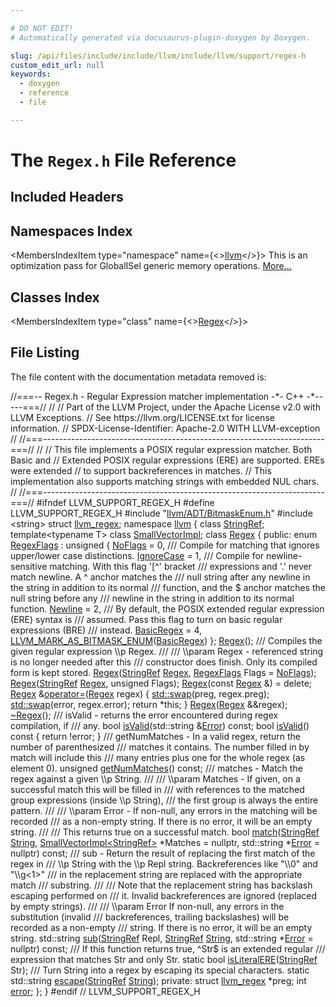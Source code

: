 ```yaml
---

# DO NOT EDIT!
# Automatically generated via docusaurus-plugin-doxygen by Doxygen.

slug: /api/files/include/include/llvm/include/llvm/support/regex-h
custom_edit_url: null
keywords:
  - doxygen
  - reference
  - file

---
```





# The `Regex.h` File Reference

<DoxygenPage pluginConfig={pluginConfig}>



## Included Headers

<IncludesList>
<IncludesListItem
  filePath="llvm/ADT/BitmaskEnum.h"
  permalink="/docs/api/files/include/include/llvm/include/llvm/adt/bitmaskenum-h"
  isLocal="true" />
<IncludesListItem
  filePath="string"
  permalink=""
  isLocal="false" />
</IncludesList>

## Namespaces Index

<MembersIndex>

<MembersIndexItem
  type="namespace"
  name={<><a href="/docs/api/namespaces/llvm">llvm</a></>}>
This is an optimization pass for GlobalISel generic memory operations. <a href="/docs/api/namespaces/llvm/#details">More...</a>
</MembersIndexItem>

</MembersIndex>

## Classes Index

<MembersIndex>

<MembersIndexItem
  type="class"
  name={<><a href="/docs/api/classes/llvm/regex">Regex</a></>}>
</MembersIndexItem>

</MembersIndex>


## File Listing

The file content with the documentation metadata removed is:

<ProgramListing>

<Link id="l00001" /><CodeLine lineNumber="1"><span class="doxyHighlightComment">//===-- Regex.h - Regular Expression matcher implementation -&#42;- C++ -&#42;-----===//</span></CodeLine>
<Link id="l00002" /><CodeLine lineNumber="2"><span class="doxyHighlightComment">//</span></CodeLine>
<Link id="l00003" /><CodeLine lineNumber="3"><span class="doxyHighlightComment">// Part of the LLVM Project, under the Apache License v2.0 with LLVM Exceptions.</span></CodeLine>
<Link id="l00004" /><CodeLine lineNumber="4"><span class="doxyHighlightComment">// See https://llvm.org/LICENSE.txt for license information.</span></CodeLine>
<Link id="l00005" /><CodeLine lineNumber="5"><span class="doxyHighlightComment">// SPDX-License-Identifier: Apache-2.0 WITH LLVM-exception</span></CodeLine>
<Link id="l00006" /><CodeLine lineNumber="6"><span class="doxyHighlightComment">//</span></CodeLine>
<Link id="l00007" /><CodeLine lineNumber="7"><span class="doxyHighlightComment">//===----------------------------------------------------------------------===//</span></CodeLine>
<Link id="l00008" /><CodeLine lineNumber="8"><span class="doxyHighlightComment">//</span></CodeLine>
<Link id="l00009" /><CodeLine lineNumber="9"><span class="doxyHighlightComment">// This file implements a POSIX regular expression matcher.  Both Basic and</span></CodeLine>
<Link id="l00010" /><CodeLine lineNumber="10"><span class="doxyHighlightComment">// Extended POSIX regular expressions (ERE) are supported.  EREs were extended</span></CodeLine>
<Link id="l00011" /><CodeLine lineNumber="11"><span class="doxyHighlightComment">// to support backreferences in matches.</span></CodeLine>
<Link id="l00012" /><CodeLine lineNumber="12"><span class="doxyHighlightComment">// This implementation also supports matching strings with embedded NUL chars.</span></CodeLine>
<Link id="l00013" /><CodeLine lineNumber="13"><span class="doxyHighlightComment">//</span></CodeLine>
<Link id="l00014" /><CodeLine lineNumber="14"><span class="doxyHighlightComment">//===----------------------------------------------------------------------===//</span></CodeLine>
<Link id="l00015" /><CodeLine lineNumber="15"></CodeLine>
<Link id="l00016" /><CodeLine lineNumber="16"><span class="doxyHighlightPreprocessor">#ifndef LLVM&#95;SUPPORT&#95;REGEX&#95;H</span></CodeLine>
<Link id="l00017" /><CodeLine lineNumber="17"><span class="doxyHighlightPreprocessor">#define LLVM&#95;SUPPORT&#95;REGEX&#95;H</span></CodeLine>
<Link id="l00018" /><CodeLine lineNumber="18"></CodeLine>
<Link id="l00019" /><CodeLine lineNumber="19"><span class="doxyHighlightPreprocessor">#include &quot;<a href="/docs/api/files/include/include/llvm/include/llvm/adt/bitmaskenum-h">llvm/ADT/BitmaskEnum.h</a>&quot;</span></CodeLine>
<Link id="l00020" /><CodeLine lineNumber="20"><span class="doxyHighlightPreprocessor">#include &lt;string&gt;</span></CodeLine>
<Link id="l00021" /><CodeLine lineNumber="21"></CodeLine>
<Link id="l00022" /><CodeLine lineNumber="22"><span class="doxyHighlightKeyword">struct </span><span class="doxyHighlight"><a href="/docs/api/structs/llvm-regex">llvm&#95;regex</a>;</span></CodeLine>
<Link id="l00023" /><CodeLine lineNumber="23"></CodeLine>
<Link id="l00024" /><CodeLine lineNumber="24"><span class="doxyHighlightKeyword">namespace </span><span class="doxyHighlight"><a href="/docs/api/namespaces/llvm">llvm</a> &#123;</span></CodeLine>
<Link id="l00025" /><CodeLine lineNumber="25"><span class="doxyHighlight">  </span><span class="doxyHighlightKeyword">class </span><span class="doxyHighlight"><a href="/docs/api/classes/llvm/stringref">StringRef</a>;</span></CodeLine>
<Link id="l00026" /><CodeLine lineNumber="26"><span class="doxyHighlight">  </span><span class="doxyHighlightKeyword">template</span><span class="doxyHighlight">&lt;</span><span class="doxyHighlightKeyword">typename</span><span class="doxyHighlight"> T&gt; </span><span class="doxyHighlightKeyword">class </span><span class="doxyHighlight"><a href="/docs/api/classes/llvm/smallvectorimpl">SmallVectorImpl</a>;</span></CodeLine>
<Link id="l00027" /><CodeLine lineNumber="27"></CodeLine>
<Link id="l00028" /><CodeLine lineNumber="28" lineLink="/docs/api/classes/llvm/regex"><span class="doxyHighlight">  </span><span class="doxyHighlightKeyword">class </span><span class="doxyHighlight"><a href="/docs/api/classes/llvm/regex/#aac844880235ca7d00251aca1cc406c45">Regex</a> &#123;</span></CodeLine>
<Link id="l00029" /><CodeLine lineNumber="29"><span class="doxyHighlight">  </span><span class="doxyHighlightKeyword">public</span><span class="doxyHighlight">:</span></CodeLine>
<Link id="l00030" /><CodeLine lineNumber="30" lineLink="/docs/api/classes/llvm/regex/#a1cc1c3ad43ad382ef8d864fe9c16e25c"><span class="doxyHighlight">    </span><span class="doxyHighlightKeyword">enum</span><span class="doxyHighlight"> <a href="/docs/api/classes/llvm/regex/#a1cc1c3ad43ad382ef8d864fe9c16e25c">RegexFlags</a> : </span><span class="doxyHighlightKeywordType">unsigned</span><span class="doxyHighlight"> &#123;</span></CodeLine>
<Link id="l00031" /><CodeLine lineNumber="31" lineLink="/docs/api/classes/llvm/regex/#a1cc1c3ad43ad382ef8d864fe9c16e25ca79b1bd6f86856fd29672454892153e85"><span class="doxyHighlight">      <a href="/docs/api/classes/llvm/regex/#a1cc1c3ad43ad382ef8d864fe9c16e25ca79b1bd6f86856fd29672454892153e85">NoFlags</a> = 0,</span></CodeLine>
<Link id="l00032" /><CodeLine lineNumber="32"><span class="doxyHighlightComment">      /// Compile for matching that ignores upper/lower case distinctions.</span></CodeLine>
<Link id="l00033" /><CodeLine lineNumber="33" lineLink="/docs/api/classes/llvm/regex/#a1cc1c3ad43ad382ef8d864fe9c16e25ca5f9b72100ddf65c55baa3cd82e778c4b"><span class="doxyHighlight">      <a href="/docs/api/classes/llvm/regex/#a1cc1c3ad43ad382ef8d864fe9c16e25ca5f9b72100ddf65c55baa3cd82e778c4b">IgnoreCase</a> = 1,</span></CodeLine>
<Link id="l00034" /><CodeLine lineNumber="34"><span class="doxyHighlightComment">      /// Compile for newline-sensitive matching. With this flag &#39;&#91;^&#39; bracket</span></CodeLine>
<Link id="l00035" /><CodeLine lineNumber="35"><span class="doxyHighlightComment">      /// expressions and &#39;.&#39; never match newline. A ^ anchor matches the</span></CodeLine>
<Link id="l00036" /><CodeLine lineNumber="36"><span class="doxyHighlightComment">      /// null string after any newline in the string in addition to its normal</span></CodeLine>
<Link id="l00037" /><CodeLine lineNumber="37"><span class="doxyHighlightComment">      /// function, and the $ anchor matches the null string before any</span></CodeLine>
<Link id="l00038" /><CodeLine lineNumber="38"><span class="doxyHighlightComment">      /// newline in the string in addition to its normal function.</span></CodeLine>
<Link id="l00039" /><CodeLine lineNumber="39" lineLink="/docs/api/classes/llvm/regex/#a1cc1c3ad43ad382ef8d864fe9c16e25ca58612c80b543a7e989edd919e009b25b"><span class="doxyHighlight">      <a href="/docs/api/classes/llvm/regex/#a1cc1c3ad43ad382ef8d864fe9c16e25ca58612c80b543a7e989edd919e009b25b">Newline</a> = 2,</span></CodeLine>
<Link id="l00040" /><CodeLine lineNumber="40"><span class="doxyHighlightComment">      /// By default, the POSIX extended regular expression (ERE) syntax is</span></CodeLine>
<Link id="l00041" /><CodeLine lineNumber="41"><span class="doxyHighlightComment">      /// assumed. Pass this flag to turn on basic regular expressions (BRE)</span></CodeLine>
<Link id="l00042" /><CodeLine lineNumber="42"><span class="doxyHighlightComment">      /// instead.</span></CodeLine>
<Link id="l00043" /><CodeLine lineNumber="43" lineLink="/docs/api/classes/llvm/regex/#a1cc1c3ad43ad382ef8d864fe9c16e25cae62480697e924b5793194a07ac798df4"><span class="doxyHighlight">      <a href="/docs/api/classes/llvm/regex/#a1cc1c3ad43ad382ef8d864fe9c16e25cae62480697e924b5793194a07ac798df4">BasicRegex</a> = 4,</span></CodeLine>
<Link id="l00044" /><CodeLine lineNumber="44"></CodeLine>
<Link id="l00045" /><CodeLine lineNumber="45"><span class="doxyHighlight">      <a href="/docs/api/namespaces/llvm/#a9db8c44b250b90e3ab7e4d144e7c9c2eaab882f7771b12a605e94c8abb12db9cf">LLVM&#95;MARK&#95;AS&#95;BITMASK&#95;ENUM</a>(<a href="/docs/api/classes/llvm/regex/#a1cc1c3ad43ad382ef8d864fe9c16e25cae62480697e924b5793194a07ac798df4">BasicRegex</a>)</span></CodeLine>
<Link id="l00046" /><CodeLine lineNumber="46"><span class="doxyHighlight">    &#125;;</span></CodeLine>
<Link id="l00047" /><CodeLine lineNumber="47"></CodeLine>
<Link id="l00048" /><CodeLine lineNumber="48"><span class="doxyHighlight">    <a href="/docs/api/classes/llvm/regex/#aac844880235ca7d00251aca1cc406c45">Regex</a>();</span></CodeLine>
<Link id="l00049" /><CodeLine lineNumber="49"><span class="doxyHighlightComment">    /// Compiles the given regular expression \\p Regex.</span></CodeLine>
<Link id="l00050" /><CodeLine lineNumber="50"><span class="doxyHighlightComment">    ///</span></CodeLine>
<Link id="l00051" /><CodeLine lineNumber="51"><span class="doxyHighlightComment">    /// \\param Regex - referenced string is no longer needed after this</span></CodeLine>
<Link id="l00052" /><CodeLine lineNumber="52"><span class="doxyHighlightComment">    /// constructor does finish.  Only its compiled form is kept stored.</span></CodeLine>
<Link id="l00053" /><CodeLine lineNumber="53"><span class="doxyHighlight">    <a href="/docs/api/classes/llvm/regex/#aac844880235ca7d00251aca1cc406c45">Regex</a>(<a href="/docs/api/classes/llvm/stringref">StringRef</a> <a href="/docs/api/classes/llvm/regex">Regex</a>, <a href="/docs/api/classes/llvm/regex/#a1cc1c3ad43ad382ef8d864fe9c16e25c">RegexFlags</a> Flags = <a href="/docs/api/classes/llvm/regex/#a1cc1c3ad43ad382ef8d864fe9c16e25ca79b1bd6f86856fd29672454892153e85">NoFlags</a>);</span></CodeLine>
<Link id="l00054" /><CodeLine lineNumber="54"><span class="doxyHighlight">    <a href="/docs/api/classes/llvm/regex/#aac844880235ca7d00251aca1cc406c45">Regex</a>(<a href="/docs/api/classes/llvm/stringref">StringRef</a> <a href="/docs/api/classes/llvm/regex">Regex</a>, </span><span class="doxyHighlightKeywordType">unsigned</span><span class="doxyHighlight"> Flags);</span></CodeLine>
<Link id="l00055" /><CodeLine lineNumber="55" lineLink="/docs/api/classes/llvm/regex/#a15b84e06bac43b7de4e3277c37da0136"><span class="doxyHighlight">    <a href="/docs/api/classes/llvm/regex/#a15b84e06bac43b7de4e3277c37da0136">Regex</a>(</span><span class="doxyHighlightKeyword">const</span><span class="doxyHighlight"> <a href="/docs/api/classes/llvm/regex/#aac844880235ca7d00251aca1cc406c45">Regex</a> &amp;) = </span><span class="doxyHighlightKeyword">delete</span><span class="doxyHighlight">;</span></CodeLine>
<Link id="l00056" /><CodeLine lineNumber="56" lineLink="/docs/api/classes/llvm/regex/#a4f2e58ac16f0e4fd48eae5fa118a7201"><span class="doxyHighlight">    <a href="/docs/api/classes/llvm/regex/#aac844880235ca7d00251aca1cc406c45">Regex</a> &amp;<a href="/docs/api/classes/llvm/regex/#a4f2e58ac16f0e4fd48eae5fa118a7201">operator=</a>(<a href="/docs/api/classes/llvm/regex/#aac844880235ca7d00251aca1cc406c45">Regex</a> regex) &#123;</span></CodeLine>
<Link id="l00057" /><CodeLine lineNumber="57"><span class="doxyHighlight">      <a href="/docs/api/namespaces/std/#ab8424022895aee3e366fb9a32f2883cb">std::swap</a>(preg, regex.preg);</span></CodeLine>
<Link id="l00058" /><CodeLine lineNumber="58"><span class="doxyHighlight">      <a href="/docs/api/namespaces/std/#ab8424022895aee3e366fb9a32f2883cb">std::swap</a>(error, regex.error);</span></CodeLine>
<Link id="l00059" /><CodeLine lineNumber="59"><span class="doxyHighlight">      </span><span class="doxyHighlightKeywordFlow">return</span><span class="doxyHighlight"> &#42;</span><span class="doxyHighlightKeyword">this</span><span class="doxyHighlight">;</span></CodeLine>
<Link id="l00060" /><CodeLine lineNumber="60"><span class="doxyHighlight">    &#125;</span></CodeLine>
<Link id="l00061" /><CodeLine lineNumber="61"><span class="doxyHighlight">    <a href="/docs/api/classes/llvm/regex/#aac844880235ca7d00251aca1cc406c45">Regex</a>(<a href="/docs/api/classes/llvm/regex">Regex</a> &amp;&amp;regex);</span></CodeLine>
<Link id="l00062" /><CodeLine lineNumber="62"><span class="doxyHighlight">    <a href="/docs/api/classes/llvm/regex/#a4b32acda8c0843ee5a68ebccba4ad993">~Regex</a>();</span></CodeLine>
<Link id="l00063" /><CodeLine lineNumber="63"></CodeLine>
<Link id="l00064" /><CodeLine lineNumber="64"><span class="doxyHighlightComment">    /// isValid - returns the error encountered during regex compilation, if</span></CodeLine>
<Link id="l00065" /><CodeLine lineNumber="65"><span class="doxyHighlightComment">    /// any.</span></CodeLine>
<Link id="l00066" /><CodeLine lineNumber="66"><span class="doxyHighlight">    </span><span class="doxyHighlightKeywordType">bool</span><span class="doxyHighlight"> <a href="/docs/api/classes/llvm/regex/#a5d488b5389a26ae3684748722f98306a">isValid</a>(std::string &amp;<a href="/docs/api/classes/llvm/error">Error</a>) </span><span class="doxyHighlightKeyword">const</span><span class="doxyHighlight">;</span></CodeLine>
<Link id="l00067" /><CodeLine lineNumber="67" lineLink="/docs/api/classes/llvm/regex/#a5d488b5389a26ae3684748722f98306a"><span class="doxyHighlight">    </span><span class="doxyHighlightKeywordType">bool</span><span class="doxyHighlight"> <a href="/docs/api/classes/llvm/regex/#a5d488b5389a26ae3684748722f98306a">isValid</a>()</span><span class="doxyHighlightKeyword"> const </span><span class="doxyHighlight">&#123; </span><span class="doxyHighlightKeywordFlow">return</span><span class="doxyHighlight"> !error; &#125;</span></CodeLine>
<Link id="l00068" /><CodeLine lineNumber="68"></CodeLine>
<Link id="l00069" /><CodeLine lineNumber="69"><span class="doxyHighlightComment">    /// getNumMatches - In a valid regex, return the number of parenthesized</span></CodeLine>
<Link id="l00070" /><CodeLine lineNumber="70"><span class="doxyHighlightComment">    /// matches it contains.  The number filled in by match will include this</span></CodeLine>
<Link id="l00071" /><CodeLine lineNumber="71"><span class="doxyHighlightComment">    /// many entries plus one for the whole regex (as element 0).</span></CodeLine>
<Link id="l00072" /><CodeLine lineNumber="72"><span class="doxyHighlight">    </span><span class="doxyHighlightKeywordType">unsigned</span><span class="doxyHighlight"> <a href="/docs/api/classes/llvm/regex/#ad5d348cc6c3aa2942d9ebeadef92863f">getNumMatches</a>() </span><span class="doxyHighlightKeyword">const</span><span class="doxyHighlight">;</span></CodeLine>
<Link id="l00073" /><CodeLine lineNumber="73"></CodeLine>
<Link id="l00074" /><CodeLine lineNumber="74"><span class="doxyHighlightComment">    /// matches - Match the regex against a given \\p String.</span></CodeLine>
<Link id="l00075" /><CodeLine lineNumber="75"><span class="doxyHighlightComment">    ///</span></CodeLine>
<Link id="l00076" /><CodeLine lineNumber="76"><span class="doxyHighlightComment">    /// \\param Matches - If given, on a successful match this will be filled in</span></CodeLine>
<Link id="l00077" /><CodeLine lineNumber="77"><span class="doxyHighlightComment">    /// with references to the matched group expressions (inside \\p String),</span></CodeLine>
<Link id="l00078" /><CodeLine lineNumber="78"><span class="doxyHighlightComment">    /// the first group is always the entire pattern.</span></CodeLine>
<Link id="l00079" /><CodeLine lineNumber="79"><span class="doxyHighlightComment">    ///</span></CodeLine>
<Link id="l00080" /><CodeLine lineNumber="80"><span class="doxyHighlightComment">    /// \\param Error - If non-null, any errors in the matching will be recorded</span></CodeLine>
<Link id="l00081" /><CodeLine lineNumber="81"><span class="doxyHighlightComment">    /// as a non-empty string. If there is no error, it will be an empty string.</span></CodeLine>
<Link id="l00082" /><CodeLine lineNumber="82"><span class="doxyHighlightComment">    ///</span></CodeLine>
<Link id="l00083" /><CodeLine lineNumber="83"><span class="doxyHighlightComment">    /// This returns true on a successful match.</span></CodeLine>
<Link id="l00084" /><CodeLine lineNumber="84"><span class="doxyHighlight">    </span><span class="doxyHighlightKeywordType">bool</span><span class="doxyHighlight"> <a href="/docs/api/classes/llvm/regex/#ae787b71e8d775a2b662d04e913489d8d">match</a>(<a href="/docs/api/classes/llvm/stringref">StringRef</a> <a href="/docs/api/namespaces/llvm/#ac226f3d2b9ca090171a8e0a8cb92c343a27118326006d3829667a400ad23d5d98">String</a>, <a href="/docs/api/classes/llvm/smallvectorimpl">SmallVectorImpl&lt;StringRef&gt;</a> &#42;Matches = </span><span class="doxyHighlightKeyword">nullptr</span><span class="doxyHighlight">,</span></CodeLine>
<Link id="l00085" /><CodeLine lineNumber="85"><span class="doxyHighlight">               std::string &#42;<a href="/docs/api/classes/llvm/error">Error</a> = </span><span class="doxyHighlightKeyword">nullptr</span><span class="doxyHighlight">) </span><span class="doxyHighlightKeyword">const</span><span class="doxyHighlight">;</span></CodeLine>
<Link id="l00086" /><CodeLine lineNumber="86"></CodeLine>
<Link id="l00087" /><CodeLine lineNumber="87"><span class="doxyHighlightComment">    /// sub - Return the result of replacing the first match of the regex in</span></CodeLine>
<Link id="l00088" /><CodeLine lineNumber="88"><span class="doxyHighlightComment">    /// \\p String with the \\p Repl string. Backreferences like &quot;\\0&quot; and &quot;\\g&lt;1&gt;&quot;</span></CodeLine>
<Link id="l00089" /><CodeLine lineNumber="89"><span class="doxyHighlightComment">    /// in the replacement string are replaced with the appropriate match</span></CodeLine>
<Link id="l00090" /><CodeLine lineNumber="90"><span class="doxyHighlightComment">    /// substring.</span></CodeLine>
<Link id="l00091" /><CodeLine lineNumber="91"><span class="doxyHighlightComment">    ///</span></CodeLine>
<Link id="l00092" /><CodeLine lineNumber="92"><span class="doxyHighlightComment">    /// Note that the replacement string has backslash escaping performed on</span></CodeLine>
<Link id="l00093" /><CodeLine lineNumber="93"><span class="doxyHighlightComment">    /// it. Invalid backreferences are ignored (replaced by empty strings).</span></CodeLine>
<Link id="l00094" /><CodeLine lineNumber="94"><span class="doxyHighlightComment">    ///</span></CodeLine>
<Link id="l00095" /><CodeLine lineNumber="95"><span class="doxyHighlightComment">    /// \\param Error If non-null, any errors in the substitution (invalid</span></CodeLine>
<Link id="l00096" /><CodeLine lineNumber="96"><span class="doxyHighlightComment">    /// backreferences, trailing backslashes) will be recorded as a non-empty</span></CodeLine>
<Link id="l00097" /><CodeLine lineNumber="97"><span class="doxyHighlightComment">    /// string. If there is no error, it will be an empty string.</span></CodeLine>
<Link id="l00098" /><CodeLine lineNumber="98"><span class="doxyHighlight">    std::string <a href="/docs/api/classes/llvm/regex/#a603517a82c194cc3daa912831dff244a">sub</a>(<a href="/docs/api/classes/llvm/stringref">StringRef</a> Repl, <a href="/docs/api/classes/llvm/stringref">StringRef</a> <a href="/docs/api/namespaces/llvm/#ac226f3d2b9ca090171a8e0a8cb92c343a27118326006d3829667a400ad23d5d98">String</a>,</span></CodeLine>
<Link id="l00099" /><CodeLine lineNumber="99"><span class="doxyHighlight">                    std::string &#42;<a href="/docs/api/classes/llvm/error">Error</a> = </span><span class="doxyHighlightKeyword">nullptr</span><span class="doxyHighlight">) </span><span class="doxyHighlightKeyword">const</span><span class="doxyHighlight">;</span></CodeLine>
<Link id="l00100" /><CodeLine lineNumber="100"></CodeLine>
<Link id="l00101" /><CodeLine lineNumber="101"><span class="doxyHighlightComment">    /// If this function returns true, ^Str$ is an extended regular</span></CodeLine>
<Link id="l00102" /><CodeLine lineNumber="102"><span class="doxyHighlightComment">    /// expression that matches Str and only Str.</span></CodeLine>
<Link id="l00103" /><CodeLine lineNumber="103"><span class="doxyHighlight">    </span><span class="doxyHighlightKeyword">static</span><span class="doxyHighlight"> </span><span class="doxyHighlightKeywordType">bool</span><span class="doxyHighlight"> <a href="/docs/api/classes/llvm/regex/#aaa821cfa27ddeb5cc419a88fa79804b2">isLiteralERE</a>(<a href="/docs/api/classes/llvm/stringref">StringRef</a> Str);</span></CodeLine>
<Link id="l00104" /><CodeLine lineNumber="104"></CodeLine>
<Link id="l00105" /><CodeLine lineNumber="105"><span class="doxyHighlightComment">    /// Turn String into a regex by escaping its special characters.</span></CodeLine>
<Link id="l00106" /><CodeLine lineNumber="106"><span class="doxyHighlight">    </span><span class="doxyHighlightKeyword">static</span><span class="doxyHighlight"> std::string <a href="/docs/api/classes/llvm/regex/#a2f9ca9cf19b3d8803cfb233c2cb32af4">escape</a>(<a href="/docs/api/classes/llvm/stringref">StringRef</a> <a href="/docs/api/namespaces/llvm/#ac226f3d2b9ca090171a8e0a8cb92c343a27118326006d3829667a400ad23d5d98">String</a>);</span></CodeLine>
<Link id="l00107" /><CodeLine lineNumber="107"></CodeLine>
<Link id="l00108" /><CodeLine lineNumber="108"><span class="doxyHighlight">  </span><span class="doxyHighlightKeyword">private</span><span class="doxyHighlight">:</span></CodeLine>
<Link id="l00109" /><CodeLine lineNumber="109"><span class="doxyHighlight">    </span><span class="doxyHighlightKeyword">struct </span><span class="doxyHighlight"><a href="/docs/api/structs/llvm-regex">llvm&#95;regex</a> &#42;preg;</span></CodeLine>
<Link id="l00110" /><CodeLine lineNumber="110"><span class="doxyHighlight">    </span><span class="doxyHighlightKeywordType">int</span><span class="doxyHighlight"> <a href="/docs/api/files/lib/lib/debuginfo/lib/debuginfo/codeview/symbolrecordmapping-cpp/#a9cdf893c7d17e47fa1ed8bebf92a5da4">error</a>;</span></CodeLine>
<Link id="l00111" /><CodeLine lineNumber="111"><span class="doxyHighlight">  &#125;;</span></CodeLine>
<Link id="l00112" /><CodeLine lineNumber="112"><span class="doxyHighlight">&#125;</span></CodeLine>
<Link id="l00113" /><CodeLine lineNumber="113"></CodeLine>
<Link id="l00114" /><CodeLine lineNumber="114"><span class="doxyHighlightPreprocessor">#endif </span><span class="doxyHighlightComment">// LLVM&#95;SUPPORT&#95;REGEX&#95;H</span></CodeLine>

</ProgramListing>


</DoxygenPage>
